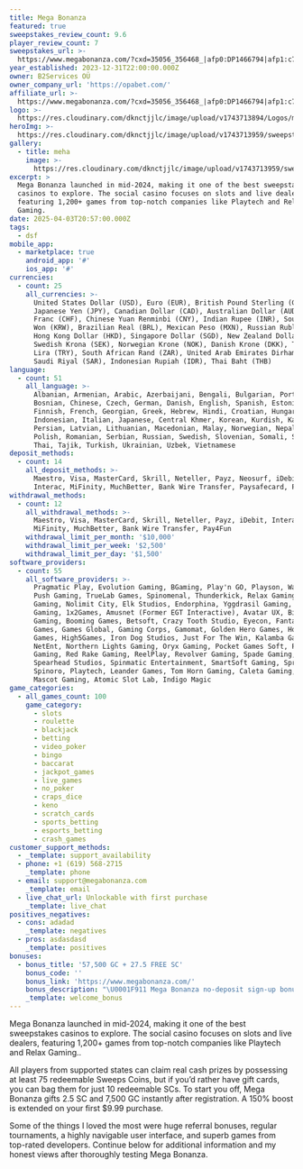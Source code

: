 ```yaml
---
title: Mega Bonanza
featured: true
sweepstakes_review_count: 9.6
player_review_count: 7
sweepstakes_url: >-
  https://www.megabonanza.com/?cxd=35056_356468_|afp0:DP1466794|afp1:c745465c29cc40adb001a8cf5d73dc1e&utm_campaign=&utm_medium=&affiliateusername=gtd2010&afp=DP1466794&afp1=c745465c29cc40adb001a8cf5d73dc1e&brand=megabonanza&bta=35056
year_established: 2023-12-31T22:00:00.000Z
owner: B2Services OÜ
owner_company_url: 'https://opabet.com/'
affiliate_url: >-
  https://www.megabonanza.com/?cxd=35056_356468_|afp0:DP1466794|afp1:c745465c29cc40adb001a8cf5d73dc1e&utm_campaign=&utm_medium=&affiliateusername=gtd2010&afp=DP1466794&afp1=c745465c29cc40adb001a8cf5d73dc1e&brand=megabonanza&bta=35056
logo: >-
  https://res.cloudinary.com/dknctjjlc/image/upload/v1743713894/Logos/mega-bonanza-casino-logo-484x484_qxix6p.jpg
heroImg: >-
  https://res.cloudinary.com/dknctjjlc/image/upload/v1743713959/sweepstakes/Screenshot-2025-02-25-at-10.08.47-2048x1205_rzgka1.jpg
gallery:
  - title: meha
    image: >-
      https://res.cloudinary.com/dknctjjlc/image/upload/v1743713959/sweepstakes/Screenshot-2025-02-25-at-10.08.47-2048x1205_rzgka1.jpg
excerpt: >
  Mega Bonanza launched in mid-2024, making it one of the best sweepstakes
  casinos to explore. The social casino focuses on slots and live dealers,
  featuring 1,200+ games from top-notch companies like Playtech and Relax
  Gaming.
date: 2025-04-03T20:57:00.000Z
tags:
  - dsf
mobile_app:
  - marketplace: true
    android_app: '#'
    ios_app: '#'
currencies:
  - count: 25
    all_currencies: >-
      United States Dollar (USD), Euro (EUR), British Pound Sterling (GBP),
      Japanese Yen (JPY), Canadian Dollar (CAD), Australian Dollar (AUD), Swiss
      Franc (CHF), Chinese Yuan Renminbi (CNY), Indian Rupee (INR), South Korean
      Won (KRW), Brazilian Real (BRL), Mexican Peso (MXN), Russian Ruble (RUB),
      Hong Kong Dollar (HKD), Singapore Dollar (SGD), New Zealand Dollar (NZD),
      Swedish Krona (SEK), Norwegian Krone (NOK), Danish Krone (DKK), Turkish
      Lira (TRY), South African Rand (ZAR), United Arab Emirates Dirham (AED),
      Saudi Riyal (SAR), Indonesian Rupiah (IDR), Thai Baht (THB)
language:
  - count: 51
    all_language: >-
      Albanian, Armenian, Arabic, Azerbaijani, Bengali, Bulgarian, Portuguese,
      Bosnian, Chinese, Czech, German, Danish, English, Spanish, Estonian,
      Finnish, French, Georgian, Greek, Hebrew, Hindi, Croatian, Hungarian,
      Indonesian, Italian, Japanese, Central Khmer, Korean, Kurdish, Kazakh,
      Persian, Latvian, Lithuanian, Macedonian, Malay, Norwegian, Nepali,
      Polish, Romanian, Serbian, Russian, Swedish, Slovenian, Somali, Swahili,
      Thai, Tajik, Turkish, Ukrainian, Uzbek, Vietnamese
deposit_methods:
  - count: 14
    all_deposit_methods: >-
      Maestro, Visa, MasterCard, Skrill, Neteller, Payz, Neosurf, iDebit,
      Interac, MiFinity, MuchBetter, Bank Wire Transfer, Paysafecard, Pay4Fun
withdrawal_methods:
  - count: 12
    all_withdrawal_methods: >-
      Maestro, Visa, MasterCard, Skrill, Neteller, Payz, iDebit, Interac,
      MiFinity, MuchBetter, Bank Wire Transfer, Pay4Fun
    withdrawal_limit_per_month: '$10,000'
    withdrawal_limit_per_week: '$2,500'
    withdrawal_limit_per_day: '$1,500'
software_providers:
  - count: 55
    all_software_providers: >-
      Pragmatic Play, Evolution Gaming, BGaming, Play'n GO, Playson, Wazdan,
      Push Gaming, TrueLab Games, Spinomenal, Thunderkick, Relax Gaming, Hacksaw
      Gaming, Nolimit City, Elk Studios, Endorphina, Yggdrasil Gaming, Red Tiger
      Gaming, 1x2Games, Amusnet (Former EGT Interactive), Avatar UX, Big Time
      Gaming, Booming Games, Betsoft, Crazy Tooth Studio, Eyecon, Fantasma
      Games, Games Global, Gaming Corps, Gamomat, Golden Hero Games, Holle
      Games, High5Games, Iron Dog Studios, Just For The Win, Kalamba Games,
      NetEnt, Northern Lights Gaming, Oryx Gaming, Pocket Games Soft, Platipus
      Gaming, Red Rake Gaming, ReelPlay, Revolver Gaming, Spade Gaming,
      Spearhead Studios, Spinmatic Entertainment, SmartSoft Gaming, Spribe,
      Spinoro, Playtech, Leander Games, Tom Horn Gaming, Caleta Gaming, Swintt,
      Mascot Gaming, Atomic Slot Lab, Indigo Magic
game_categories:
  - all_games_count: 100
    game_category:
      - slots
      - roulette
      - blackjack
      - betting
      - video_poker
      - bingo
      - baccarat
      - jackpot_games
      - live_games
      - no_poker
      - craps_dice
      - keno
      - scratch_cards
      - sports_betting
      - esports_betting
      - crash_games
customer_support_methods:
  - _template: support_availability
  - phone: +1 (619) 568-2715
    _template: phone
  - email: support@megabonanza.com
    _template: email
  - live_chat_url: Unlockable with first purchase
    _template: live_chat
positives_negatives:
  - cons: adadad
    _template: negatives
  - pros: asdasdasd
    _template: positives
bonuses:
  - bonus_title: '57,500 GC + 27.5 FREE SC'
    bonus_code: ''
    bonus_link: 'https://www.megabonanza.com/'
    bonus_description: "\U0001F911 Mega Bonanza no-deposit sign-up bonus 7,500 GC + 2.5 FREE SC\n\n\U0001F4B8 First-purchase bonus 50,000 GC + 25 FREE SC for $9.99\n\n\U0001F4B5 Coin bundles price range $1.99-$99.99\n\n\U0001F3E6 Purchase methods Visa, Mastercard\n\n\U0001F381 Redemption methods Gift card or bank transfer \n\n\U0001F552 Redemption speed Within 1-5 days\n"
    _template: welcome_bonus
---
```


Mega Bonanza launched in mid-2024, making it one of the best sweepstakes casinos to explore. The social casino focuses on slots and live dealers, featuring 1,200+ games from top-notch companies like Playtech and Relax Gaming..

All players from supported states can claim real cash prizes by possessing at least 75 redeemable Sweeps Coins, but if you’d rather have gift cards, you can bag them for just 10 redeemable SCs. To start you off, Mega Bonanza gifts 2.5 SC and 7,500 GC instantly after registration. A 150% boost is extended on your first $9.99 purchase.

Some of the things I loved the most were huge referral bonuses, regular tournaments, a highly navigable user interface, and superb games from top-rated developers. Continue below for additional information and my honest views after thoroughly testing Mega Bonanza.
